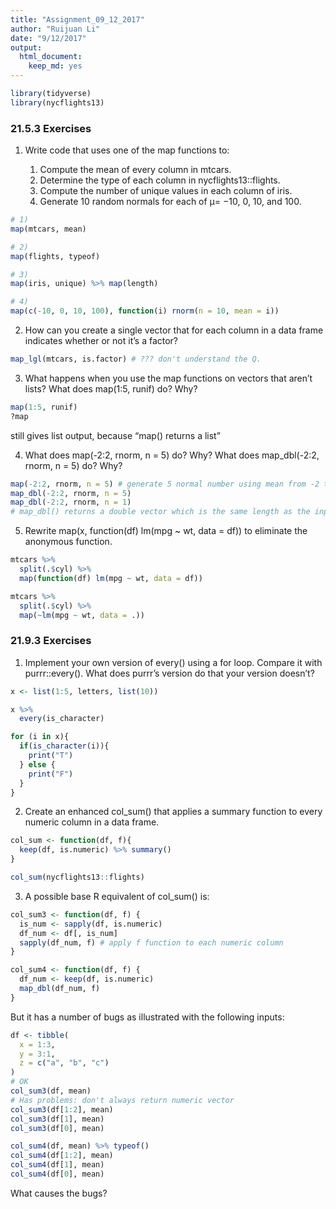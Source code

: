 ```yaml
---
title: "Assignment_09_12_2017"
author: "Ruijuan Li"
date: "9/12/2017"
output: 
  html_document: 
    keep_md: yes
---
```


```r
library(tidyverse)
library(nycflights13)
```

### 21.5.3 Exercises

1. Write code that uses one of the map functions to:

      1. Compute the mean of every column in mtcars.
      2. Determine the type of each column in nycflights13::flights.
      3. Compute the number of unique values in each column of iris.
      4. Generate 10 random normals for each of μ= −10, 0, 10, and 100.
      
```r
# 1) 
map(mtcars, mean)

# 2)
map(flights, typeof)

# 3) 
map(iris, unique) %>% map(length)

# 4) 
map(c(-10, 0, 10, 100), function(i) rnorm(n = 10, mean = i))
```

2. How can you create a single vector that for each column in a data frame indicates whether or not it’s a factor?
```r
map_lgl(mtcars, is.factor) # ??? don't understand the Q. 
```

3. What happens when you use the map functions on vectors that aren’t lists? What does map(1:5, runif) do? Why?
```r
map(1:5, runif) 
?map
```
still gives list output, because "map() returns a list"

4. What does map(-2:2, rnorm, n = 5) do? Why? What does map_dbl(-2:2, rnorm, n = 5) do? Why?
```r
map(-2:2, rnorm, n = 5) # generate 5 normal number using mean from -2 to 2, output as a list 
map_dbl(-2:2, rnorm, n = 5)  
map_dbl(-2:2, rnorm, n = 1) 
# map_dbl() returns a double vector which is the same length as the input, when n is 5, map_dbl() cannot satisfy both 
```

5. Rewrite map(x, function(df) lm(mpg ~ wt, data = df)) to eliminate the anonymous function.
```r
mtcars %>% 
  split(.$cyl) %>% 
  map(function(df) lm(mpg ~ wt, data = df)) 

mtcars %>% 
  split(.$cyl) %>% 
  map(~lm(mpg ~ wt, data = .))  
```

### 21.9.3 Exercises

1. Implement your own version of every() using a for loop. Compare it with purrr::every(). What does purrr’s version do that your version doesn’t?
```r
x <- list(1:5, letters, list(10))

x %>% 
  every(is_character)

for (i in x){
  if(is_character(i)){
    print("T")
  } else {
    print("F")
  }
}
```

2. Create an enhanced col_sum() that applies a summary function to every numeric column in a data frame.
```r
col_sum <- function(df, f){
  keep(df, is.numeric) %>% summary()
}

col_sum(nycflights13::flights)
```

3. A possible base R equivalent of col_sum() is:

```r
col_sum3 <- function(df, f) {
  is_num <- sapply(df, is.numeric)
  df_num <- df[, is_num]
  sapply(df_num, f) # apply f function to each numeric column 
} 

col_sum4 <- function(df, f) {
  df_num <- keep(df, is.numeric) 
  map_dbl(df_num, f)
} 
```

But it has a number of bugs as illustrated with the following inputs:

```r
df <- tibble(
  x = 1:3, 
  y = 3:1,
  z = c("a", "b", "c")
)
# OK
col_sum3(df, mean) 
# Has problems: don't always return numeric vector
col_sum3(df[1:2], mean) 
col_sum3(df[1], mean) 
col_sum3(df[0], mean) 

col_sum4(df, mean) %>% typeof()
col_sum4(df[1:2], mean)
col_sum4(df[1], mean)
col_sum4(df[0], mean)  
```

What causes the bugs?
